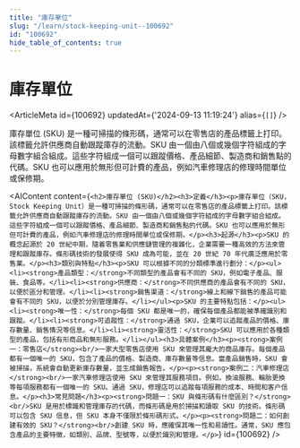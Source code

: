 ```yaml
---
title: "庫存單位"
slug: "/learn/stock-keeping-unit--100692"
id: "100692"
hide_table_of_contents: true
---
```



# 庫存單位

<ArticleMeta id={100692} updatedAt={'2024-09-13 11:19:24'} alias={`[]`} />
<div className='border-solid border-b border-t-0 my-4 border-[var(--ifm-color-gray-300)]' />

庫存單位 (SKU) 是一種可掃描的條形碼，通常可以在零售店的產品標籤上打印。該標籤允許供應商自動跟蹤庫存的流動。SKU 由一個由八個或幾個字符組成的字母數字組合組成。這些字符組成一個可以跟蹤價格、產品細節、製造商和銷售點的代碼。SKU 也可以應用於無形但可計費的產品，例如汽車修理店的修理時間單位或保修期。

<AIContent content={`<h2>庫存單位 (SKU)</h2><h3>定義</h3><p>庫存單位（SKU，Stock Keeping Unit）是一種可掃描的條形碼，通常可以在零售店的產品標籤上打印。該標籤允許供應商自動跟蹤庫存的流動。SKU 由一個由八個或幾個字符組成的字母數字組合組成。這些字符組成一個可以跟蹤價格、產品細節、製造商和銷售點的代碼。SKU 也可以應用於無形但可計費的產品，例如汽車修理店的修理時間單位或保修期。</p><h3>起源</h3><p>SKU 的概念起源於 20 世紀中期，隨着零售業和供應鏈管理的複雜化，企業需要一種高效的方法來管理和跟蹤庫存。條形碼技術的發展使得 SKU 成為可能，並在 20 世紀 70 年代廣泛應用於零售業。</p><h3>類別與特點</h3><p>SKU 可以根據不同的分類標準進行劃分：</p><ul><li><strong>產品類型：</strong>不同類型的產品會有不同的 SKU，例如電子產品、服裝、食品等。</li><li><strong>供應商：</strong>不同供應商的產品會有不同的 SKU，以便於區分和管理。</li><li><strong>銷售渠道：</strong>線上和線下銷售的產品可能會有不同的 SKU，以便於分別管理庫存。</li></ul><p>SKU 的主要特點包括：</p><ul><li><strong>唯一性：</strong>每個 SKU 都是唯一的，確保每個產品都能被準確識別和跟蹤。</li><li><strong>可追蹤性：</strong>通過 SKU，企業可以追蹤產品的價格、庫存數量、銷售情況等信息。</li><li><strong>靈活性：</strong>SKU 可以應用於各種類型的產品，包括有形商品和無形服務。</li></ul><h3>具體案例</h3><p><strong>案例一：零售店</strong><br/>一家大型零售店使用 SKU 來管理其龐大的商品庫存。每個產品都有一個唯一的 SKU，包含了產品的價格、製造商、庫存數量等信息。當產品銷售時，SKU 會被掃描，系統會自動更新庫存數量，並生成銷售報告。</p><p><strong>案例二：汽車修理店</strong><br/>一家汽車修理店使用 SKU 來管理其服務項目。例如，換油服務、輪胎更換等每項服務都有一個唯一的 SKU。通過 SKU，修理店可以追蹤每項服務的成本、時間和客户信息。</p><h3>常見問題</h3><p><strong>問題一：SKU 與條形碼有什麼區別？</strong><br/>SKU 是用於標識和管理庫存的代碼，而條形碼是用於掃描和讀取 SKU 的技術。條形碼可以包含 SKU 信息，但 SKU 本身不僅限於條形碼形式。</p><p><strong>問題二：如何創建有效的 SKU？</strong><br/>創建 SKU 時，應確保其唯一性和易讀性。通常，SKU 應包含產品的主要特徵，如類別、品牌、型號等，以便於識別和管理。</p>`} id={100692} />
